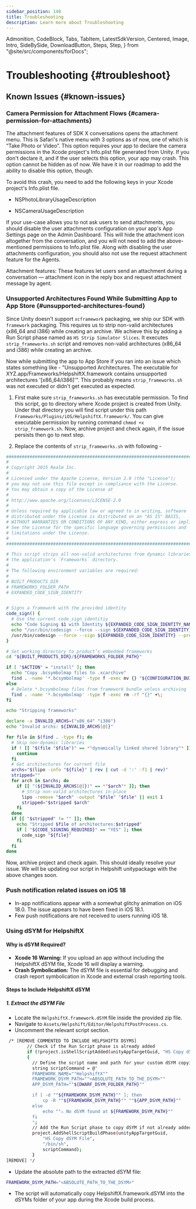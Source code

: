 ```yaml
---
sidebar_position: 140
title: Troubleshooting
description: Learn more about Troubleshooting
---
```


  Admonition,
  CodeBlock,
  Tabs,
  TabItem,
  LatestSdkVersion,
  Centered,
  Image,
  Intro,
  SideBySide,
  DownloadButton,
  Steps,
  Step,
} from "@site/src/components/forDocs";


# Troubleshooting {#troubleshoot}

## Known Issues {#known-issues}

### Camera Permission for Attachment Flows {#camera-permission-for-attachments}

The attachment features of SDK X conversations opens the attachment menu. This is Safari's native menu with 3 options as of now, one of which is “Take Photo or Video”. This option requires your app to declare the camera permissions in the Xcode project's Info.plist file generated from Unity. If you don't declare it, and if the user selects this option, your app may crash. This option cannot be hidden as of now. We have it in our roadmap to add the ability to disable this option, though.

To avoid this crash, you need to add the following keys in your Xcode project's Info.plist file.

- NSPhotoLibraryUsageDescription

- NSCameraUsageDescription

If your use-case allows you to not ask users to send attachments, you should disable the user attachments configuration on your app's App Settings page on the Admin Dashboard. This will hide the attachment icon altogether from the conversation, and you will not need to add the above-mentioned permissions to Info.plist file. Along with disabling the user attachments configuration, you should also not use the request attachment feature for the Agents.

<Admonition type="info" title="Note">

Attachment features: These features let users send an attachment during a conversation — attachment icon in the reply box and request attachment message by agent.

</Admonition>

### Unsupported Architectures Found While Submitting App to App Store {#unsupported-architectures-found}

Since Unity doesn't support `xcframework` packaging, we ship our SDK with `framework` packaging. This requires us to strip non-valid architectures (x86_64 and i386) while creating an archive. We achieve this by adding a Run Script phase named as `HS Strip Simulator Slices`. It executes `strip_frameworks.sh` script and removes non-valid architectures (x86_64 and i386) while creating an archive.

Now while submitting the app to App Store if you ran into an issue which states something like - "Unsupported Architectures. The executable for XYZ.app/Frameworks/HelpshiftX.framework contains unsupported architectures '[x86_64/i386]'". This probably means `strip_frameworks.sh` was not executed or didn't get executed as expected.

1. First make sure `strip_frameworks.sh` has executable permission. To find this script, go to directory where Xcode project is created from Unity. Under that directory you will find script under this path `Frameworks/Plugins/iOS/HelpshiftX.framework/`. You can give executable permission by running command `chmod +x strip_framework.sh`. Now, archive project and check again, if the issue persists then go to next step.

2. Replace the contents of `strip_frameworks.sh` with following -

```bash
################################################################################
#
# Copyright 2015 Realm Inc.
#
# Licensed under the Apache License, Version 2.0 (the "License");
# you may not use this file except in compliance with the License.
# You may obtain a copy of the License at
#
# http://www.apache.org/licenses/LICENSE-2.0
#
# Unless required by applicable law or agreed to in writing, software
# distributed under the License is distributed on an "AS IS" BASIS,
# WITHOUT WARRANTIES OR CONDITIONS OF ANY KIND, either express or implied.
# See the License for the specific language governing permissions and
# limitations under the License.
#
################################################################################

# This script strips all non-valid architectures from dynamic libraries in
# the application's `Frameworks` directory.
#
# The following environment variables are required:
#
# BUILT_PRODUCTS_DIR
# FRAMEWORKS_FOLDER_PATH
# EXPANDED_CODE_SIGN_IDENTITY


# Signs a framework with the provided identity
code_sign() {
  # Use the current code_sign_identitiy
  echo "Code Signing $1 with Identity ${EXPANDED_CODE_SIGN_IDENTITY_NAME}"
  echo "/usr/bin/codesign --force --sign ${EXPANDED_CODE_SIGN_IDENTITY} --preserve-metadata=identifier,entitlements $1"
  /usr/bin/codesign --force --sign ${EXPANDED_CODE_SIGN_IDENTITY} --preserve-metadata=identifier,entitlements "$1"
}

# Set working directory to product’s embedded frameworks
cd "${BUILT_PRODUCTS_DIR}/${FRAMEWORKS_FOLDER_PATH}"

if [ "$ACTION" = "install" ]; then
  echo "Copy .bcsymbolmap files to .xcarchive"
  find . -name '*.bcsymbolmap' -type f -exec mv {} "${CONFIGURATION_BUILD_DIR}" \;
else
  # Delete *.bcsymbolmap files from framework bundle unless archiving
  find . -name '*.bcsymbolmap' -type f -exec rm -rf "{}" +\;
fi

echo "Stripping frameworks"

declare -a INVALID_ARCHS=("x86_64" "i386")
echo "Invalid archs: ${INVALID_ARCHS[@]}"

for file in $(find . -type f); do
  # Skip non-dynamic libraries
  if ! [[ "$(file "$file")" == *"dynamically linked shared library"* ]]; then
    continue
  fi
  # Get architectures for current file
  archs="$(lipo -info "${file}" | rev | cut -d ':' -f1 | rev)"
  stripped=""
  for arch in $archs; do
    if [[ "(${INVALID_ARCHS[@]})" == *"$arch"* ]]; then
      # Strip non-valid architectures in-place
      lipo -remove "$arch" -output "$file" "$file" || exit 1
      stripped="$stripped $arch"
    fi
  done
  if [[ "$stripped" != "" ]]; then
    echo "Stripped $file of architectures:$stripped"
    if [ "${CODE_SIGNING_REQUIRED}" == "YES" ]; then
      code_sign "${file}"
    fi
  fi
done
```

Now, archive project and check again. This should ideally resolve your issue. We will be updating our script in Helpshift unitypackage with the above changes soon.

<UserClickOnActionDelegateIssue />

### Push notification related issues on iOS 18

- In-app notifications appear with a somewhat glitchy animation on iOS 18.0. The issue appears to have been fixed in iOS 18.1.
- Few push notifications are not received to users running iOS 18.

### Using dSYM for HelpshiftX

#### Why is dSYM Required?

- **Xcode 16 Warning:** If you upload an app without including the HelpshiftX dSYM file, Xcode 16 will display a warning.
- **Crash Symbolication:** The dSYM file is essential for debugging and crash report symbolication in Xcode and external crash reporting tools.

#### Steps to Include HelpshiftX dSYM

##### 1. Extract the dSYM File

- Locate the `HelpshiftX.framework.dSYM` file inside the provided zip file.
- Navigate to `Assets/Helpshift/Editor/HelpshiftPostProcess.cs`.
- Uncomment the relevant script section.

```sh
 /* [REMOVE COMMENTED TO INCLUDE HELPSHIFTX DSYMS]
        // Check if the Run Script phase is already added
        if (!project.isShellScriptAdded(unityAppTargetGuid, "HS Copy dSYM File"))
        {
          // Define the script name and path for your custom dSYM copying
          string scriptCommand = @"
          FRAMEWORK_NAME=""HelpshiftX""
          FRAMEWORK_DSYM_PATH=""<ABSOLUTE_PATH_TO_THE_DSYM>""
          APP_DSYM_PATH=""${DWARF_DSYM_FOLDER_PATH}""

          if [ -d ""${FRAMEWORK_DSYM_PATH}"" ]; then
              cp -R ""${FRAMEWORK_DSYM_PATH}"" ""${APP_DSYM_PATH}""
          else
              echo ""⚠️ No dSYM found at ${FRAMEWORK_DSYM_PATH}""
          fi
          ";
          // Add the Run Script phase to copy dSYM if not already added
          project.AddShellScriptBuildPhase(unityAppTargetGuid,
              "HS Copy dSYM File",
              "/bin/sh",
              scriptCommand);
          }
[REMOVE] */
```

- Update the absolute path to the extracted dSYM file:

```sh
FRAMEWORK_DSYM_PATH="<ABSOLUTE_PATH_TO_THE_DSYM>"
```

- The script will automatically copy HelpshiftX.framework.dSYM into the dSYMs folder of your app during the Xcode build process.
